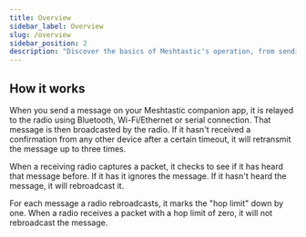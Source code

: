 ```yaml
---
title: Overview
sidebar_label: Overview
slug: /overview
sidebar_position: 2
description: "Discover the basics of Meshtastic's operation, from sending messages via the companion app to the network's intelligent rebroadcast system for extended reach."
---
```


## How it works

When you send a message on your Meshtastic companion app, it is relayed to the radio using Bluetooth, Wi-Fi/Ethernet or serial connection. That message is then broadcasted by the radio. If it hasn't received a confirmation from any other device after a certain timeout, it will retransmit the message up to three times.

When a receiving radio captures a packet, it checks to see if it has heard that message before. If it has it ignores the message. If it hasn't heard the message, it will rebroadcast it.

For each message a radio rebroadcasts, it marks the "hop limit" down by one. When a radio receives a packet with a hop limit of zero, it will not rebroadcast the message.
